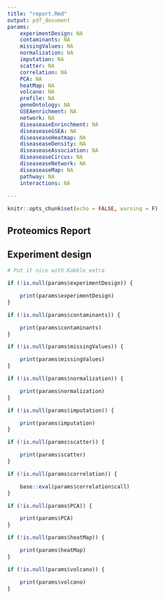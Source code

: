 ```yaml
---
title: "report.Rmd"
output: pdf_document
params:
    experimentDesign: NA
    contaminants: NA
    missingValues: NA
    normalization: NA
    imputation: NA
    scatter: NA
    correlation: NA
    PCA: NA
    heatMap: NA
    volcano: NA
    profile: NA
    geneOntology: NA
    GSEAenrichment: NA
    network: NA
    diseaseaseEnrinchment: NA
    diseaseaseGSEA: NA
    diseaseaseHeatmap: NA
    diseaseaseDensity: NA
    diseaseaseAssociation: NA
    diseaseaseCircus: NA
    diseaseaseNetwork: NA
    diseaseaseMap: NA
    pathway: NA
    interactions: NA
    
---
```


```r
knitr::opts_chunk$set(echo = FALSE, warning = F)
```

## Proteomics Report



## Experiment design

```r
# Put it nice with Kabble extra

if (!is.null(params$experimentDesign)) {

    print(params$experimentDesign)
}

```

\newpage

```r
if (!is.null(params$contaminants)) {

    print(params$contaminants)
}

```

\newpage


```r
if (!is.null(params$missingValues)) {

    print(params$missingValues)
}
```

\newpage

```r
if (!is.null(params$normalization)) {

    print(params$normalization)
}
```

```r
if (!is.null(params$imputation)) {

    print(params$imputation)
}
```

\newpage


```r

if (!is.null(params$scatter)) {

    print(params$scatter)        
}
```

```r

if (!is.null(params$correlation)) {

    base::eval(params$correlation$call)        
}
```


```r

if (!is.null(params$PCA)) {

    print(params$PCA)            
}
```

```r

if (!is.null(params$heatMap)) {

    print(params$heatMap)        
}
```

```r

if (!is.null(params$volcano)) {

    print(params$volcano)            
}
```

